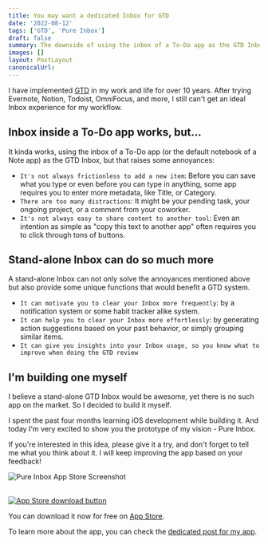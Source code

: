 ```yaml
---
title: You may want a dedicated Inbox for GTD
date: '2022-08-12'
tags: ['GTD', 'Pure Inbox']
draft: false
summary: The downside of using the inbox of a To-Do app as the GTD Inbox. And the vision of a stand-alone GTD Inbox app.
images: []
layout: PostLayout
canonicalUrl:
---
```


I have implemented [GTD](https://en.wikipedia.org/wiki/Getting_Things_Done) in my work and life for over 10 years. After trying Evernote, Notion, Todoist, OmniFocus, and more, I still can't get an ideal Inbox experience for my workflow.

## Inbox inside a To-Do app works, but...

It kinda works, using the inbox of a To-Do app (or the default notebook of a Note app) as the GTD Inbox, but that raises some annoyances:

- `It's not always frictionless to add a new item`: Before you can save what you type or even before you can type in anything, some app requires you to enter more metadata, like Title, or Category.
- `There are too many distractions`: It might be your pending task, your ongoing project, or a comment from your coworker.
- `It's not always easy to share content to another tool`: Even an intention as simple as "copy this text to another app" often requires you to click through tons of buttons.

## Stand-alone Inbox can do so much more

A stand-alone Inbox can not only solve the annoyances mentioned above but also provide some unique functions that would benefit a GTD system.

- `It can motivate you to clear your Inbox more frequently`: by a notification system or some habit tracker alike system.
- `It can help you to clear your Inbox more effortlessly`: by generating action suggestions based on your past behavior, or simply grouping similar items.
- `It can give you insights into your Inbox usage, so you know what to improve when doing the GTD review`

## I'm building one myself

I believe a stand-alone GTD Inbox would be awesome, yet there is no such app on the market. So I decided to build it myself.

I spent the past four months learning iOS development while building it. And today I'm very excited to show you the prototype of my vision - Pure Inbox.

If you're interested in this idea, please give it a try, and don't forget to tell me what you think about it. I will keep improving the app based on your feedback!

![Pure Inbox App Store Screenshot](/static/images/pure-inbox-app-store-screenshot.png)

<br />

<a href="https://apps.apple.com/us/app/pure-inbox/id1622170958?itsct=apps_box_link&amp;itscg=30200">
  <Image
    alt="App Store download button"
    src="/static/images/app-store-badge-US-UK.svg"
    width={120}
    height={40}
  />
</a>

You can download it now for free on [App Store](https://apps.apple.com/us/app/pure-inbox/id1622170958?itsct=apps_box_link&itscg=30200).

To learn more about the app, you can check the [dedicated post for my app](./pure-inbox-an-app-made-for-gtd-system).
